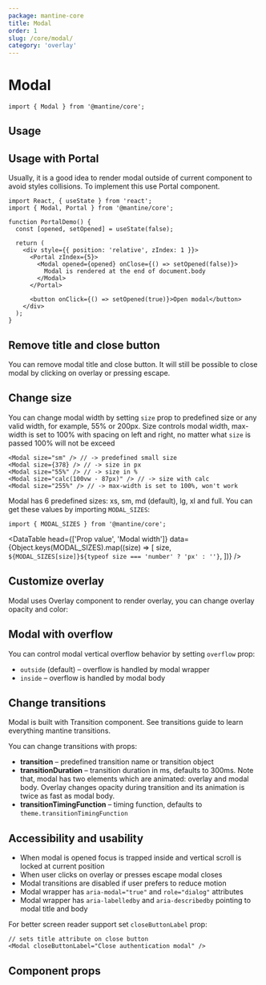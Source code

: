 ```yaml
---
package: mantine-core
title: Modal
order: 1
slug: /core/modal/
category: 'overlay'
---
```



# Modal

<PageHeader
  source="mantine-core/src/Modal/Modal.tsx"
  docs="core/Modal.mdx"
  package="@mantine/core"
/>

```tsx
import { Modal } from '@mantine/core';
```

## Usage

<ModalBaseDemo />

## Usage with Portal

Usually, it is a good idea to render modal outside of current component to avoid styles collisions.
To implement this use <GatsbyLink to="/core/portal">Portal</GatsbyLink> component.

```tsx
import React, { useState } from 'react';
import { Modal, Portal } from '@mantine/core';

function PortalDemo() {
  const [opened, setOpened] = useState(false);

  return (
    <div style={{ position: 'relative', zIndex: 1 }}>
      <Portal zIndex={5}>
        <Modal opened={opened} onClose={() => setOpened(false)}>
          Modal is rendered at the end of document.body
        </Modal>
      </Portal>

      <button onClick={() => setOpened(true)}>Open modal</button>
    </div>
  );
}
```

## Remove title and close button

You can remove modal title and close button.
It will still be possible to close modal by clicking on overlay or pressing escape.

<ModalNoHeaderDemo />

## Change size

You can change modal width by setting `size` prop to predefined size or any valid width, for example, 55% or 200px.
Size controls modal width, max-width is set to 100% with spacing on left and right, no matter what `size` is passed 100% will not be exceed

```tsx
<Modal size="sm" /> // -> predefined small size
<Modal size={378} /> // -> size in px
<Modal size="55%" /> // -> size in %
<Modal size="calc(100vw - 87px)" /> // -> size with calc
<Modal size="255%" /> // -> max-width is set to 100%, won't work
```

<ModalSizesDemo />

Modal has 6 predefined sizes: xs, sm, md (default), lg, xl and full.
You can get these values by importing `MODAL_SIZES`:

```tsx
import { MODAL_SIZES } from '@mantine/core';
```

<DataTable
  head={['Prop value', 'Modal width']}
  data={Object.keys(MODAL_SIZES).map((size) => [
    size,
    `${MODAL_SIZES[size]}${typeof size === 'number' ? 'px' : ''}`,
  ])}
/>

## Customize overlay

Modal uses <GatsbyLink to="/core/overlay">Overlay</GatsbyLink> component to render overlay, you can change overlay opacity and color:

<ModalOverlayDemo />

## Modal with overflow

You can control modal vertical overflow behavior by setting `overflow` prop:

- `outside` (default) – overflow is handled by modal wrapper
- `inside` – overflow is handled by modal body

<ModalOverflowDemo />

## Change transitions

Modal is built with <GatsbyLink to="/core/transition">Transition</GatsbyLink> component.
See <GatsbyLink to="/guides/transitions">transitions guide</GatsbyLink> to learn everything mantine transitions.

You can change transitions with props:

- **transition** – predefined transition name or transition object
- **transitionDuration** – transition duration in ms, defaults to 300ms. Note that, modal has two elements which are animated: overlay and modal body. Overlay changes opacity during transition and its animation is twice as fast as modal body.
- **transitionTimingFunction** – timing function, defaults to `theme.transitionTimingFunction`

<ModalCustomTransitionsDemo />

## Accessibility and usability

- When modal is opened focus is trapped inside and vertical scroll is locked at current position
- When user clicks on overlay or presses escape modal closes
- Modal transitions are disabled if user prefers to reduce motion
- Modal wrapper has `aria-modal="true"` and `role="dialog"` attributes
- Modal wrapper has `aria-labelledby` and `aria-describedby` pointing to modal title and body

For better screen reader support set `closeButtonLabel` prop:

```tsx
// sets title attribute on close button
<Modal closeButtonLabel="Close authentication modal" />
```

## Component props

<PropsTable component="Modal" />

